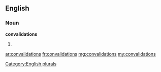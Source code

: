 ==English==

===Noun===
'''convalidations'''

# {{plural of|[[convalidation]]}}

[[Category:English plurals]]

[[ar:convalidations]]
[[fr:convalidations]]
[[mg:convalidations]]
[[my:convalidations]]